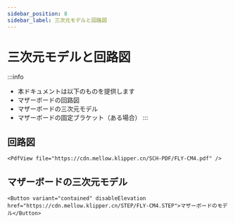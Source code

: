 ```yaml
---
sidebar_position: 8
sidebar_label: 三次元モデルと回路図
---
```


# 三次元モデルと回路図

:::info
* 本ドキュメントは以下のものを提供します
* マザーボードの回路図
* マザーボードの三次元モデル
* マザーボードの固定ブラケット（ある場合）
:::

## 回路図

    <PdfView file="https://cdn.mellow.klipper.cn/SCH-PDF/FLY-CM4.pdf" />


## マザーボードの三次元モデル

    <Button variant="contained" disableElevation href="https://cdn.mellow.klipper.cn/STEP/FLY-CM4.STEP">マザーボードのモデル</Button>